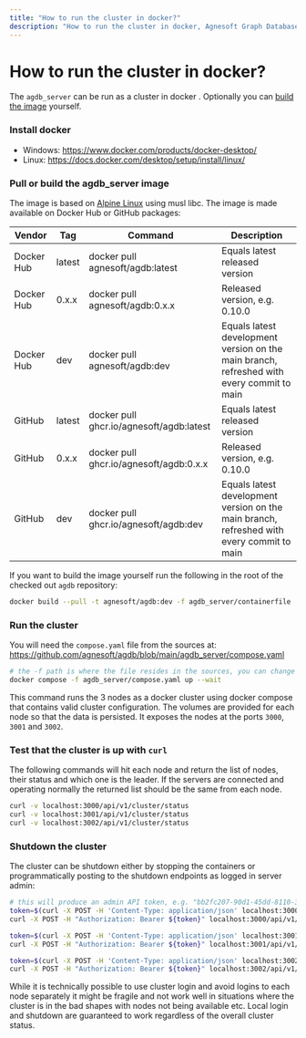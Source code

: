 ```yaml
---
title: "How to run the cluster in docker?"
description: "How to run the cluster in docker, Agnesoft Graph Database"
---
```



# How to run the cluster in docker?

The `agdb_server` can be run as a cluster in docker . Optionally you can [build the image](https://github.com/agnesoft/agdb/blob/main/agdb_server/containerfile) yourself.

<Steps>

### Install docker

-   Windows: https://www.docker.com/products/docker-desktop/
-   Linux: https://docs.docker.com/desktop/setup/install/linux/

### Pull or build the agdb_server image

The image is based on [Alpine Linux](https://alpinelinux.org/) using musl libc. The image is made available on Docker Hub or GitHub packages:

| Vendor     | Tag    | Command                                  | Description                                                                               |
| ---------- | ------ | ---------------------------------------- | ----------------------------------------------------------------------------------------- |
| Docker Hub | latest | docker pull agnesoft/agdb:latest         | Equals latest released version                                                            |
| Docker Hub | 0.x.x  | docker pull agnesoft/agdb:0.x.x          | Released version, e.g. 0.10.0                                                             |
| Docker Hub | dev    | docker pull agnesoft/agdb:dev            | Equals latest development version on the main branch, refreshed with every commit to main |
| GitHub     | latest | docker pull ghcr.io/agnesoft/agdb:latest | Equals latest released version                                                            |
| GitHub     | 0.x.x  | docker pull ghcr.io/agnesoft/agdb:0.x.x  | Released version, e.g. 0.10.0                                                             |
| GitHub     | dev    | docker pull ghcr.io/agnesoft/agdb:dev    | Equals latest development version on the main branch, refreshed with every commit to main |

If you want to build the image yourself run the following in the root of the checked out `agdb` repository:

```bash
docker build --pull -t agnesoft/agdb:dev -f agdb_server/containerfile .
```

### Run the cluster

You will need the `compose.yaml` file from the sources at: https://github.com/agnesoft/agdb/blob/main/agdb_server/compose.yaml

```bash
# the -f path is where the file resides in the sources, you can change it to the actual location of the compose.yaml file
docker compose -f agdb_server/compose.yaml up --wait
```

This command runs the 3 nodes as a docker cluster using docker compose that contains valid cluster configuration. The volumes are provided for each node so that the data is persisted. It exposes the nodes at the ports `3000`, `3001` and `3002`.

### Test that the cluster is up with `curl`

The following commands will hit each node and return the list of nodes, their status and which one is the leader. If the servers are connected and operating normally the returned list should be the same from each node.

```bash
curl -v localhost:3000/api/v1/cluster/status
curl -v localhost:3001/api/v1/cluster/status
curl -v localhost:3002/api/v1/cluster/status
```

### Shutdown the cluster

The cluster can be shutdown either by stopping the containers or programmatically posting to the shutdown endpoints as logged in server admin:

```bash
# this will produce an admin API token, e.g. "bb2fc207-90d1-45dd-8110-3247c4753cd5"
token=$(curl -X POST -H 'Content-Type: application/json' localhost:3000/api/v1/user/login -d '{"username":"admin","password":"admin"}')
curl -X POST -H "Authorization: Bearer ${token}" localhost:3000/api/v1/admin/shutdown

token=$(curl -X POST -H 'Content-Type: application/json' localhost:3001/api/v1/user/login -d '{"username":"admin","password":"admin"}')
curl -X POST -H "Authorization: Bearer ${token}" localhost:3001/api/v1/admin/shutdown

token=$(curl -X POST -H 'Content-Type: application/json' localhost:3002/api/v1/user/login -d '{"username":"admin","password":"admin"}')
curl -X POST -H "Authorization: Bearer ${token}" localhost:3002/api/v1/admin/shutdown
```

While it is technically possible to use cluster login and avoid logins to each node separately it might be fragile and not work well in situations where the cluster is in the bad shapes with nodes not being available etc. Local login and shutdown are guaranteed to work regardless of the overall cluster status.

</Steps>
